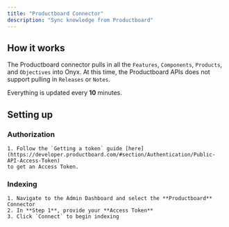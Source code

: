 ```yaml
---
title: "Productboard Connector"
description: "Sync knowledge from Productboard"
---
```


## How it works

The Productboard connector pulls in all the `Features`, `Components`, `Products`, and `Objectives` into Onyx.
At this time, the Productboard APIs does not support pulling in `Releases` or `Notes`.

Everything is updated every **10** minutes.

## Setting up

### Authorization

    1. Follow the `Getting a token` guide [here](https://developer.productboard.com/#section/Authentication/Public-API-Access-Token)
    to get an Access Token.

### Indexing

    1. Navigate to the Admin Dashboard and select the **Productboard** Connector
    2. In **Step 1**, provide your **Access Token**
    3. Click `Connect` to begin indexing
